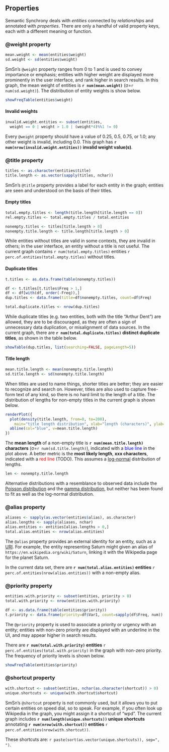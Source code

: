 ## Properties

Semantic Synchrony deals with *entities* connected by *relationships* and annotated with *properties*. There are only a handful of valid property keys, each with a different meaning or function.

### @weight property

```r
mean.weight <- mean(entities$weight)
sd.weight <- sd(entities$weight)
```

SmSn's `@weight` property ranges from 0 to 1 and is used to convey importance or emphasis; entities with higher weight are displayed more prominently in the user interface, and rank higher in search results. 
In this graph, the mean weight of entities is **`r num(mean.weight)`** (&sigma;=`r num(sd.weight)`).
The distribution of entity weights is show below.

```r
showFreqTable(entities$weight)
```

#### Invalid weights

```r
invalid.weight.entities <- subset(entities,
  weight == 0 | weight > 1.0 | (weight*4)%%1 != 0)
```

Every `@weight` property should have a value of 0.25, 0.5, 0.75, or 1.0; any other weight is invalid, including 0.0.
This graph has **`r num(nrow(invalid.weight.entities))` invalid weight value(s)**.

### @title property

```r
titles <- as.character(entities$title)
title.length <- as.vector(sapply(titles, nchar))
```

SmSn's `@title` property provides a label for each entity in the graph; entities are seen and understood on the basis of their titles.

#### Empty titles

```r
total.empty.titles <- length(title.length[title.length == 0])
rel.empty.titles <- total.empty.titles / total.entities

nonempty.titles <- titles[title.length > 0]
nonempty.title.length <- title.length[title.length > 0]
```

While entities without titles are valid in some contexts, they are invalid in others; in the user interface, an entity without a title is not useful.
The current graph contains `r num(total.empty.titles)` entities `r perc.of.entities(total.empty.titles)` without titles.

#### Duplicate titles

```r
t.titles <- as.data.frame(table(nonempty.titles))

df <- t.titles[t.titles$Freq > 1,]
df <- df[with(df, order(-Freq)),]
dup.titles <- data.frame(title=df$nonempty.titles, count=df$Freq)

total.duplicate.titles <- nrow(dup.titles)
```

While duplicate titles (e.g. two entities, both with the title "Arthur Dent") are allowed, they are to be discouraged, as they are often a sign of unnecessary data duplication, or misalignment of data sources.
In the current graph, there are **`r num(total.duplicate.titles)` distinct duplicate titles**, as shown in the table below.

```r
showTable(dup.titles, list(searching=FALSE, pageLength=5))
```

#### Title length

```r
mean.title.length <- mean(nonempty.title.length)
sd.title.length <- sd(nonempty.title.length)
```

When titles are used to name things, shorter titles are better; they are easier to recognize and search on.
However, titles are also used to capture free-form text of any kind, so there is no hard limit to the length of a title.
The distribution of lengths for non-empty titles in the current graph is shown below.

```r
renderPlot({
  plot(density(title.length, from=0, to=200),
    main="title length distribution", xlab="length (characters)", ylab="kernel density")
  abline(col="blue", v=mean.title.length)
})
```

The **mean length** of a non-empty title is **`r num(mean.title.length)` characters** (&sigma;=`r num(sd.title.length)`), indicated with a <span style="color:blue">blue line</span> in the plot above.
A better metric is the **most likely length**, **xxx characters**, indicated with a <span style="color:red">red line</span> (TODO). This assumes a [log-normal](https://en.wikipedia.org/wiki/Log-normal_distribution) distribution of lengths.

```r
len <- nonempty.title.length
```

Alternative distributions with a resemblance to observed data include the [Poisson distribution](https://en.wikipedia.org/wiki/Poisson_distribution) and the [gamma distribution](https://en.wikipedia.org/wiki/Gamma_distribution), but neither has been found to fit as well as the log-normal distribution.

### @alias property

```r
aliases <- sapply(as.vector(entities$alias), as.character)
alias.lengths <- sapply(aliases, nchar)
alias.entities <- entities[alias.lengths > 0,]
total.alias.entities <- nrow(alias.entities)
```

The `@alias` property provides an external identity for an entity, such as a [URI](https://en.wikipedia.org/wiki/Uniform_Resource_Identifier). For example, the entity representing Saturn might given an alias of `https://en.wikipedia.org/wiki/Saturn`, linking it with the Wikipedia page for the planet Saturn.

In the current data set, there are **`r num(total.alias.entities)` entities** `r perc.of.entities(nrow(alias.entities))` with a non-empty alias.

### @priority property

```r
entities.with.priority <- subset(entities, priority > 0)
total.with.priority <- nrow(entities.with.priority)

df <- as.data.frame(table(entities$priority))
t.priority <- data.frame(priority=df$Var1, count=sapply(df$Freq, num))
```

The `@priority` property is used to associate a priority or urgency with an entity; entities with non-zero priority are displayed with an underline in the UI, and may appear higher in search results.

There are **`r num(total.with.priority)` entities** `r perc.of.entities(total.with.priority)` in the graph with non-zero priority. The frequency of priority levels is shown below.

```r
showFreqTable(entities$priority)
```

### @shortcut property

```r
with.shortcut <- subset(entities, nchar(as.character(shortcut)) > 0)
unique.shortcuts <- unique(with.shortcut$shortcut)
```

SmSn's `@shortcut` property is not commonly used, but it allows you to put certain entities on speed dial, so to speak. For example, if you often look up Wikipedia in the graph, you might assign it a shortcut of "wpd".
The current graph includes **`r num(length(unique.shortcuts))` unique shortcuts** annotating **`r num(nrow(with.shortcut))` entities** `r perc.of.entities(nrow(with.shortcut))`.

These shortcuts are: `r paste(sort(as.vector(unique.shortcuts)), sep=", ")`.
